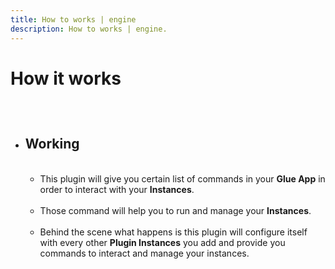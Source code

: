 ```yaml
---
title: How to works | engine
description: How to works | engine.
---
```


<Meta title="Engine Plugin Docs/How It Works" />

# How it works

##

<br />

- ## Working

  <br />

  - This plugin will give you certain list of commands in your **Glue App**
    in order to interact with your **Instances**.

  <br />

  - Those command will help you to run and manage your **Instances**.

  <br />

  - Behind the scene what happens is this plugin will configure itself with
    every other **Plugin Instances** you add and provide you commands to interact
    and manage your instances.

  <br />
